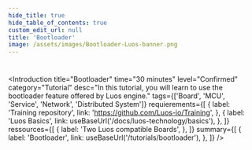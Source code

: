 ```yaml
---
hide_title: true
hide_table_of_contents: true
custom_edit_url: null
title: 'Bootloader'
image: /assets/images/Bootloader-Luos-banner.png
---
```



#

<Introduction
  title="Bootloader"
  time="30 minutes"
  level="Confirmed"
  category="Tutorial"
  desc="In this tutorial, you will learn to use the bootloader feature offered by Luos engine."
  tags={['Board', 'MCU', 'Service', 'Network', 'Distributed System']}
  requierements={[
    {
      label: 'Training repository',
      link: 'https://github.com/Luos-io/Training',
    },
    {
      label: 'Luos Basics',
      link: useBaseUrl('/docs/luos-technology/basics'),
    },
  ]}
  ressources={[
    {
      label: 'Two Luos compatible Boards',
    },
  ]}
  summary={[
    {
      label: 'Bootloader',
      link: useBaseUrl('/tutorials/bootloader'),
    },
  ]}
/>
